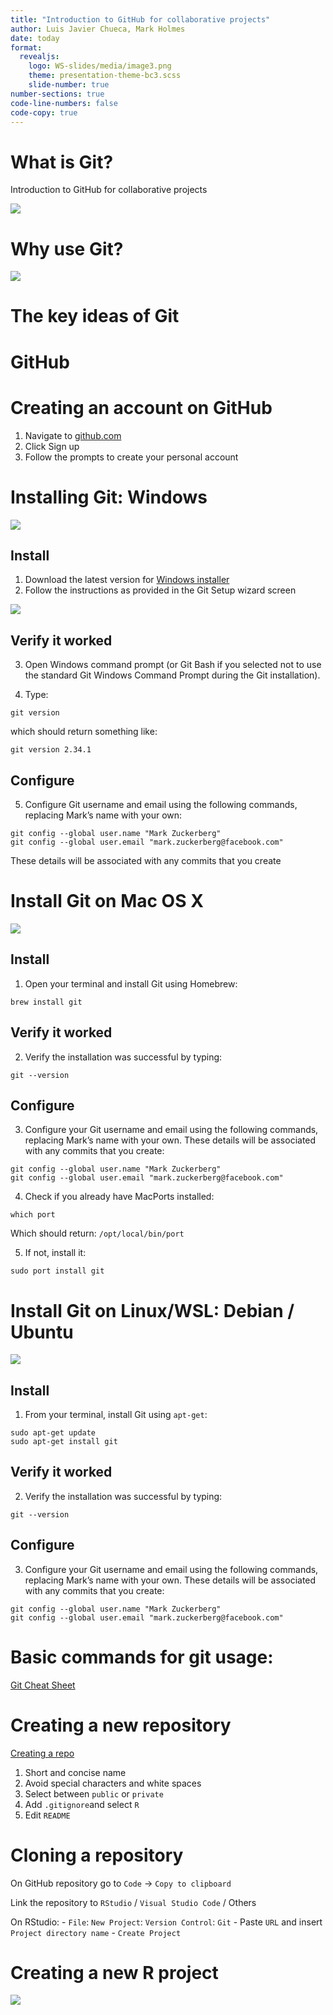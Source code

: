 ```yaml
---
title: "Introduction to GitHub for collaborative projects"
author: Luis Javier Chueca, Mark Holmes
date: today
format: 
  revealjs:
    logo: WS-slides/media/image3.png
    theme: presentation-theme-bc3.scss
    slide-number: true
number-sections: true
code-line-numbers: false
code-copy: true
---
```


# What is Git?

Introduction to GitHub for collaborative projects

![](WS-slides/media/image28.png){fig-align="center"}

# Why use Git?

![](WS-slides/media/image46.png){fig-align="center"}

# The key ideas of Git

# GitHub

# Creating an account on GitHub

1. Navigate to [github.com](https://github.com/)
2. Click Sign up
3. Follow the prompts to create your personal account

# Installing Git: Windows

![](https://upload.wikimedia.org/wikipedia/commons/thumb/5/5f/Windows_logo_-_2012.svg/1024px-Windows_logo_-_2012.svg.png){fig-align="center"}

## Install

1. Download the latest version for [Windows installer](https://gitforwindows.org/)
2. Follow the instructions as provided in the Git Setup wizard screen

![](https://peateasea.de/assets/images/git_setup_wizard_window.png){fig-align="center"}

## Verify it worked

3. Open Windows command prompt (or Git Bash if you selected not to use the standard Git Windows Command Prompt during the Git installation).

  <!-- These are my recomendations, but please, feel free to explore and consider all options:
    - Use bundled OpenSSH
    - Use the OpenSSL library
    - Checkout Windows-style, commit Unix-style line endings
    - Use MinTTY (the default terminal of MSYS2)
    - Fast-forward or merge
    - Git Credential Manager
    - Enable file system caching
    - Override the default branch name for new repositories
    - Git from the command line and also from 3rd-party software -->
  
4. Type:

```shell
git version
```

which should return something like:

```shell
git version 2.34.1
```

## Configure

5. Configure Git username and email using the following commands, replacing Mark's name with your own:

```shell
git config --global user.name "Mark Zuckerberg"
git config --global user.email "mark.zuckerberg@facebook.com"
```

::: {.notes}
These details will be associated with any commits that you create
:::

# Install Git on Mac OS X

![](https://upload.wikimedia.org/wikipedia/commons/thumb/f/fa/Apple_logo_black.svg/814px-Apple_logo_black.svg.png){fig-align="center"}

## Install

1. Open your terminal and install Git using Homebrew:

```shell
brew install git
```

## Verify it worked

2. Verify the installation was successful by typing:

```shell
git --version
```

## Configure

3. Configure your Git username and email using the following commands, replacing Mark's name with your own. These details will be associated with any commits that you create:

```shell
git config --global user.name "Mark Zuckerberg"
git config --global user.email "mark.zuckerberg@facebook.com"
```

4. Check if you already have MacPorts installed:

```shell
which port
```

Which should return: `/opt/local/bin/port`

5. If not, install it:

```shell
sudo port install git
```

# Install Git on Linux/WSL: Debian / Ubuntu

![](https://upload.wikimedia.org/wikipedia/commons/thumb/3/35/Tux.svg/1727px-Tux.svg.png){fig-align="center"}

## Install

1. From your terminal, install Git using `apt-get`:
  
```shell
sudo apt-get update
sudo apt-get install git
```

## Verify it worked

2. Verify the installation was successful by typing:

```shell
git --version
```

## Configure

3. Configure your Git username and email using the following commands, replacing Mark's name with your own. These details will be associated with any commits that you create:

```shell
git config --global user.name "Mark Zuckerberg"
git config --global user.email "mark.zuckerberg@facebook.com"
```

# Basic commands for git usage:

[Git Cheat Sheet](https://education.github.com/git-cheat-sheet-education.pdf)

# Creating a new repository

[Creating a repo](https://docs.github.com/en/repositories/creating-and-managing-repositories/creating-a-new-repository)

1. Short and concise name
2. Avoid special characters and white spaces
3. Select between `public` or `private`
4. Add `.gitignore`and select `R`
5. Edit `README`

# Cloning a repository

On GitHub repository go to `Code` -> `Copy to clipboard`

Link the repository to `RStudio` / `Visual Studio Code` / Others

On RStudio:
  - `File`: `New Project`: `Version Control`: `Git`
  - Paste `URL` and insert `Project directory name`
  - `Create Project`

# Creating a new R project

![](https://upload.wikimedia.org/wikipedia/commons/thumb/1/1b/R_logo.svg/991px-R_logo.svg.png){fig-align="center"}

